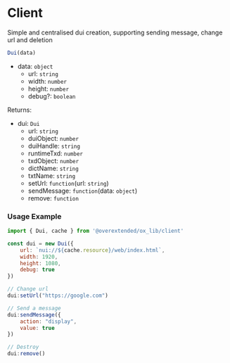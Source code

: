 # Client

Simple and centralised dui creation, supporting sending message, change url and deletion


```js
Dui(data)
```

- data: `object`
  - url: `string`
  - width: `number`
  - height: `number`
  - debug?: `boolean`

Returns:

- dui: `Dui`
  - url: `string`
  - duiObject: `number`
  - duiHandle: `string`
  - runtimeTxd: `number`
  - txdObject: `number`
  - dictName: `string`
  - txtName: `string`
  - setUrl: `function`(url: `string`)
  - sendMessage: `function`(data: `object`)
  - remove: `function`

### Usage Example
```js
import { Dui, cache } from '@overextended/ox_lib/client'

const dui = new Dui({
	url: `nui://${cache.resource}/web/index.html`, 
	width: 1920, 
	height: 1080,
	debug: true
})

// Change url
dui:setUrl("https://google.com")

// Send a message
dui:sendMessage({
	action: "display",
	value: true
})

// Destroy
dui:remove()
```